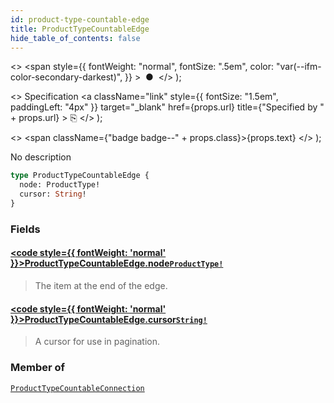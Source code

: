 ```yaml
---
id: product-type-countable-edge
title: ProductTypeCountableEdge
hide_table_of_contents: false
---
```


  <>
    <span
      style={{
        fontWeight: "normal",
        fontSize: ".5em",
        color: "var(--ifm-color-secondary-darkest)",
      }}
    >
      &nbsp;●&nbsp;
    </span>
  </>
);

  <>
    Specification
    <a
      className="link"
      style={{ fontSize: "1.5em", paddingLeft: "4px" }}
      target="\_blank"
      href={props.url}
      title={"Specified by " + props.url}
    >
      ⎘
    </a>
  </>
);

  <>
    <span className={"badge badge--" + props.class}>{props.text}</span>
  </>
);

No description

```graphql
type ProductTypeCountableEdge {
  node: ProductType!
  cursor: String!
}
```

### Fields

#### [<code style={{ fontWeight: 'normal' }}>ProductTypeCountableEdge.<b>node</b></code>](#)<Bullet />[`ProductType!`](../../api-reference/products/objects/product-type) <Badge class="secondary" text="non-null"/> <Badge class="secondary" text="object"/> <Badge class="secondary" text="products"/>

> The item at the end of the edge.

#### [<code style={{ fontWeight: 'normal' }}>ProductTypeCountableEdge.<b>cursor</b></code>](#)<Bullet />[`String!`](../../api-reference/miscellaneous/scalars/string) <Badge class="secondary" text="non-null"/> <Badge class="secondary" text="scalar"/> <Badge class="secondary" text="miscellaneous"/>

> A cursor for use in pagination.

### Member of

[`ProductTypeCountableConnection`](../../api-reference/miscellaneous/objects/product-type-countable-connection) <Badge class="secondary" text="object"/>
